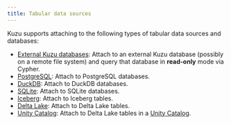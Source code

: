 ```yaml
---
title: Tabular data sources
---
```



Kuzu supports attaching to the following types of tabular data sources and databases:

- [External Kuzu databases](/extensions/attach/kuzu): Attach to an external Kuzu database
(possibly on a remote file system) and query that database in **read-only** mode via Cypher.
- [PostgreSQL](/extensions/attach/postgres): Attach to PostgreSQL databases.
- [DuckDB](/extensions/attach/duckdb): Attach to DuckDB databases.
- [SQLite](/extensions/attach/sqlite): Attach to SQLite databases.
- [Iceberg](/extensions/attach/iceberg): Attach to Iceberg tables.
- [Delta Lake](/extensions/attach/delta): Attach to Delta Lake tables.
- [Unity Catalog](/extensions/attach/unity): Attach to Delta Lake tables in a [Unity Catalog](https://www.databricks.com/product/unity-catalog).
